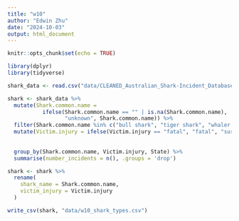 ```yaml
---
title: "w10"
author: "Edwin Zhu"
date: "2024-10-03"
output: html_document
---
```


```r
knitr::opts_chunk$set(echo = TRUE)
```

```r
library(dplyr)
library(tidyverse)
```

```r
shark_data <- read.csv("data/CLEANED_Australian_Shark-Incident_Database_Public_Version.csv")
```

```r
shark <- shark_data %>%
  mutate(Shark.common.name = 
           ifelse(Shark.common.name == "" | is.na(Shark.common.name), 
                  "unknown", Shark.common.name)) %>%
  filter(Shark.common.name %in% c("bull shark", "tiger shark", "whaler shark", "white shark", "unknown")) %>%
  mutate(Victim.injury = ifelse(Victim.injury == "fatal", "fatal", "survived")) %>%
 
  
  group_by(Shark.common.name, Victim.injury, State) %>%
  summarise(number_incidents = n(), .groups = 'drop')

shark <- shark %>%
  rename(
    shark_name = Shark.common.name,
    victim_injury = Victim.injury
  )

```


```r
write_csv(shark, "data/w10_shark_types.csv")
```



